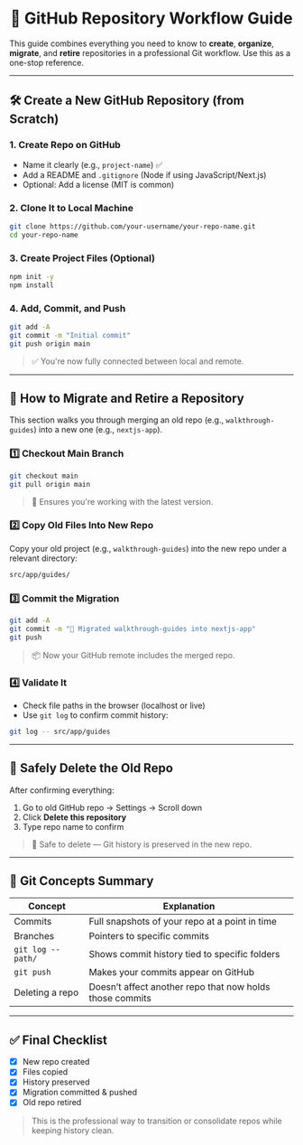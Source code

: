 # <div align="center"> 📁 GitHub Repository Workflow Guide</div>

This guide combines everything you need to know to **create**, **organize**, **migrate**, and **retire** repositories in a professional Git workflow. Use this as a one-stop reference.

---

## 🛠️ Create a New GitHub Repository (from Scratch)

### 1. Create Repo on GitHub

- Name it clearly (e.g., `project-name`) ✅
- Add a README and `.gitignore` (Node if using JavaScript/Next.js)
- Optional: Add a license (MIT is common)

### 2. Clone It to Local Machine

```bash
git clone https://github.com/your-username/your-repo-name.git
cd your-repo-name
```

### 3. Create Project Files (Optional)

```bash
npm init -y
npm install
```

### 4. Add, Commit, and Push

```bash
git add -A
git commit -m "Initial commit"
git push origin main
```

> ✅ You're now fully connected between local and remote.

---

## 🔁 How to Migrate and Retire a Repository

This section walks you through merging an old repo (e.g., `walkthrough-guides`) into a new one (e.g., `nextjs-app`).

### 1️⃣ Checkout Main Branch

```bash
git checkout main
git pull origin main
```

> 🎯 Ensures you're working with the latest version.

### 2️⃣ Copy Old Files Into New Repo

Copy your old project (e.g., `walkthrough-guides`) into the new repo under a relevant directory:

```bash
src/app/guides/
```

### 3️⃣ Commit the Migration

```bash
git add -A
git commit -m "🚀 Migrated walkthrough-guides into nextjs-app"
git push
```

> 📦 Now your GitHub remote includes the merged repo.

### 4️⃣ Validate It

- Check file paths in the browser (localhost or live)
- Use `git log` to confirm commit history:

```bash
git log -- src/app/guides
```

---

## 🧼 Safely Delete the Old Repo

After confirming everything:

1. Go to old GitHub repo → Settings → Scroll down
2. Click **Delete this repository**
3. Type repo name to confirm

> 🔐 Safe to delete — Git history is preserved in the new repo.

---

## 🧠 Git Concepts Summary

| Concept            | Explanation                                              |
| ------------------ | -------------------------------------------------------- |
| Commits            | Full snapshots of your repo at a point in time           |
| Branches           | Pointers to specific commits                             |
| `git log -- path/` | Shows commit history tied to specific folders            |
| `git push`         | Makes your commits appear on GitHub                      |
| Deleting a repo    | Doesn’t affect another repo that now holds those commits |

---

## ✅ Final Checklist

- [x] New repo created
- [x] Files copied
- [x] History preserved
- [x] Migration committed & pushed
- [x] Old repo retired

> This is the professional way to transition or consolidate repos while keeping history clean.
